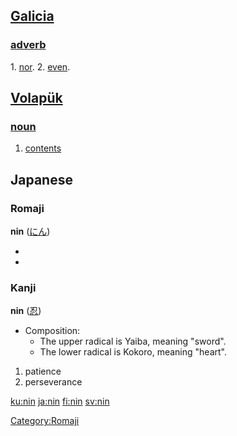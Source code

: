 == [[Galicia]] ==
=== [[adverb]] ===
1. [[nor]].
2. [[even]].

== [[Volapük]] == 
=== [[noun]] === 
# [[contents]]

==Japanese==                                          
===Romaji===
[[Category:Romaji]]
'''nin''' ([[にん]])
*{{japdef|人|[[person]]}}
*{{japdef|任|[[duty]], [[obligation]]}}

===Kanji===
'''nin''' ([[忍]])
*Composition:
**The upper radical is Yaiba, meaning "sword".
**The lower radical is Kokoro, meaning "heart". 
# patience 
# perseverance

[[ku:nin]]
[[ja:nin]]
[[fi:nin]]
[[sv:nin]]